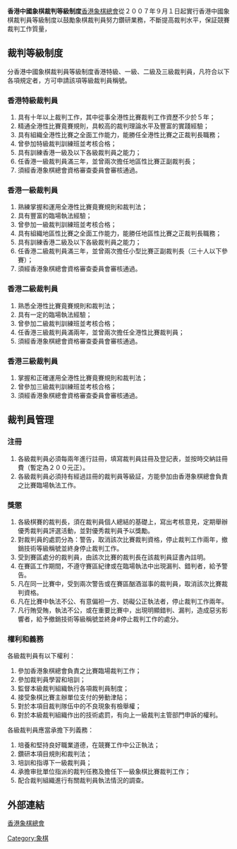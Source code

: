 '''香港中國象棋裁判等級制度'''[[香港象棋總會|香港象棋總會]]從２００７年９月１日起實行香港中國象棋裁判員等級制度以鼓勵象棋裁判員努力鑽研業務，不斷提高裁判水平，保証競賽裁判工作質量，

==裁判等級制度==
分香港中國象棋裁判員等級制度香港特級、一級、二級及三級裁判員，凡符合以下各項規定者，方可申請該項等級裁判員稱號。

===香港特級裁判員===
#具有十年以上裁判工作，其中從事全港性比賽裁判工作資歷不少於５年；
#精通全港性比賽竟賽規則，具較高的裁判理論水平及豐富的實踐經驗；
#具有組織全港性比賽之全面工作能力，能勝任全港性比賽之正裁判長職務；
#曾參加特級裁判訓練班並考核合格；
#具有訓練香港一級及以下各級裁判員之能力；
#任香港一級裁判員滿三年，並曾兩次擔任地區性比賽正副裁判長；
#須經香港象棋總會資格審查委員會審核通過。

===香港一級裁判員===
#熟練掌握和運用全港性比賽竟賽規則和裁判法；
#具有豐富的臨場執法經驗；
#曾參加一級裁判訓練班並考核合格；
#具有組織地區性比賽之全面工作能力，能勝任地區性比賽之正裁判長職務；
#具有訓練香港二級及以下各級裁判員之能力；
#任香港二級裁判員滿三年，並曾兩次擔任小型比賽正副裁判長（三十人以下參賽）；
#須經香港象棋總會資格審查委員會審核通過。

===香港二級裁判員===
#熟悉全港性比賽竟賽規則和裁判法；
#具有一定的臨場執法經驗；
#曾參加二級裁判訓練班並考核合格；
#任香港三級裁判員滿兩年，並曾兩次擔任全港性比賽裁判員；
#須經香港象棋總會資格審查委員會審核通過。

===香港三級裁判員===
#掌握和正確運用全港性比賽竟賽規則和裁判法；
#曾參加三級裁判訓練班並考核合格；
#須經香港象棋總會資格審查委員會審核通過。

==裁判員管理==

===注冊===
#各級裁判員必須每兩年進行註冊，填寫裁判員註冊及登記表，並按時交納註冊費（暫定為２００元正）。
#各級裁判員必須持有經過註冊的裁判員等級証，方能參加由香港象棋總會負責之比賽臨場執法工作。

===獎懲===
#各級棋賽的裁判長，須在裁判員個人總結的基礎上，寫出考核意見，定期舉辦優秀裁判員評選活動，並對優秀裁判員予以獎勵。
#對裁判員的處罰分為：警告，取消該次比賽裁判資格，停止裁判工作兩年，撤銷技術等級稱號並終身停止裁判工作。
#受到賽區處分的裁判員，由該次比賽的裁判長在該裁判員証書內註明。
#在賽區工作期間，不遵守賽區紀律或在臨場執法中出現漏判、錯判者，給予警告。
#凡在同一比賽中，受到兩次警告或在賽區酗酒滋事的裁判員，取消該次比賽裁判資格。
#凡在比賽中執法不公、有意偏袒一方、妨礙公正執法者，停止裁判工作兩年。
#凡行賄受賄，執法不公，或在重要比賽中，出現明顯錯判、漏判，造成惡劣影響者，給予撤銷技術等級稱號並終身#停止裁判工作的處分。

===權利和義務===
各級裁判員有以下權利：

#參加香港象棋總會負責之比賽臨場裁判工作；
#參加裁判員學習和培訓；
#監督本級裁判組織執行各項裁判員制度；
#接受象棋比賽主辦單位支付的勞動津貼；
#對於本項目裁判隊伍中的不良現象有檢舉權；
#對於本級裁判組織作出的技術處罰，有向上一級裁判主管部門申訴的權利。

各級裁判員應當承擔下列義務：

#培養和堅持良好職業道德，在競賽工作中公正執法；
#鑽研本項目規則和裁判法；
#培訓和指導下一級裁判員；
#承擔审批單位指派的裁判任務及擔任下一級象棋比賽裁判工作；
#配合裁判組織進行有關裁判員執法情況的調查。

==外部連結==
[http://www.hkcca.org.hk/ 香港象棋總會] {{Wayback|url=http://www.hkcca.org.hk/ |date=20070405054840 }}

[[Category:象棋|Category:象棋]]